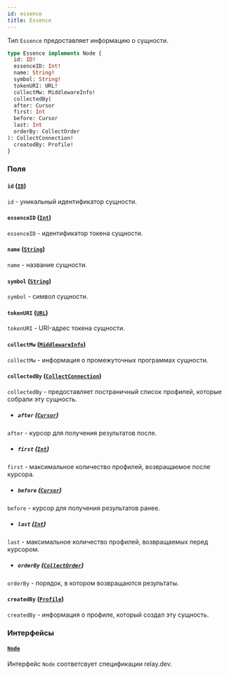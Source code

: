 ```yaml
---
id: essence
title: Essence
---
```



Тип `Essence` предоставляет информацию о сущности.

```graphql
type Essence implements Node {
  id: ID!
  essenceID: Int!
  name: String!
  symbol: String!
  tokenURI: URL!
  collectMw: MiddlewareInfo!
  collectedBy(
  after: Cursor
  first: Int
  before: Cursor
  last: Int
  orderBy: CollectOrder
): CollectConnection!
  createdBy: Profile!
}
```


### Поля

#### `id` ([`ID`](/reference/scalars/id))

`id` - уникальный идентификатор сущности.


#### `essenceID` ([`Int`](/reference/scalars/int))

`essenceID` - идентификатор токена сущности.


#### `name` ([`String`](/reference/scalars/string))

`name` - название сущности.


#### `symbol` ([`String`](/reference/scalars/string))

`symbol` - символ сущности.


#### `tokenURI` ([`URL`](/reference/scalars/url))

`tokenURI` - URI-адрес токена сущности.


#### `collectMw` ([`MiddlewareInfo`](/reference/objects/middleware-info))

`collectMw` - информация о промежуточных программах сущности.


#### `collectedBy` ([`CollectConnection`](/reference/objects/collect-connection))

`collectedBy` - предоставляет постраничный список профилей, которые собрали эту сущность.
- ##### `after` ([`Cursor`](/reference/scalars/cursor))

`after` - курсор для получения результатов после.


- ##### `first` ([`Int`](/reference/scalars/int))

`first` - максимальное количество профилей, возвращаемое после курсора.


- ##### `before` ([`Cursor`](/reference/scalars/cursor))

`before` - курсор для получения результатов ранее.


- ##### `last` ([`Int`](/reference/scalars/int))

`last` - максимальное количество профилей, возвращаемых перед курсором.


- ##### `orderBy` ([`CollectOrder`](/reference/inputs/collect-order))

`orderBy` - порядок, в котором возвращаются результаты.


#### `createdBy` ([`Profile`](/reference/objects/profile))

`createdBy` - информация о профиле, который создал эту сущность.


### Интерфейсы

#### [`Node`](/reference/interfaces/node) 

Интерфейс `Node` соответсвует спецификации relay.dev.


